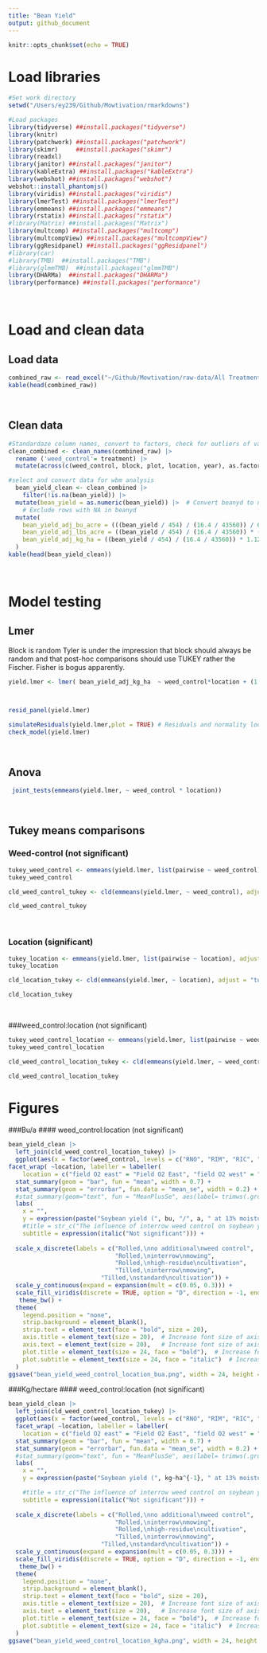 ```yaml
---
title: "Bean Yield"
output: github_document
---
```


```r
knitr::opts_chunk$set(echo = TRUE)
```

# Load libraries


```r
#Set work directory
setwd("/Users/ey239/Github/Mowtivation/rmarkdowns")

#Load packages 
library(tidyverse) ##install.packages("tidyverse")
library(knitr)
library(patchwork) ##install.packages("patchwork")
library(skimr)     ##install.packages("skimr")
library(readxl)
library(janitor) ##install.packages("janitor")
library(kableExtra) ##install.packages("kableExtra")
library(webshot) ##install.packages("webshot")
webshot::install_phantomjs()
library(viridis) ##install.packages("viridis")
library(lmerTest) ##install.packages("lmerTest")
library(emmeans) ##install.packages("emmeans")
library(rstatix) ##install.packages("rstatix")
#library(Matrix) ##install.packages("Matrix")
library(multcomp) ##install.packages("multcomp")
library(multcompView) ##install.packages("multcompView")
library(ggResidpanel) ##install.packages("ggResidpanel")
#library(car)
#library(TMB)  ##install.packages("TMB")
#library(glmmTMB)  ##install.packages("glmmTMB")
library(DHARMa)  ##install.packages("DHARMa")
library(performance) ##install.packages("performance")

```

<br>

# Load and clean data

 
## Load data
``` r
combined_raw <- read_excel("~/Github/Mowtivation/raw-data/All Treatments/combined_raw.xlsx")
kable(head(combined_raw))

```

<br>

## Clean data
```r


#Standardaze column names, convert to factors, check for outliers of variable**
clean_combined <- clean_names(combined_raw) |>  
  rename ('weed_control'= treatment) |> 
  mutate(across(c(weed_control, block, plot, location, year), as.factor)) 

#select and convert data for wbm analysis
  bean_yield_clean <- clean_combined |>  
    filter(!is.na(bean_yield)) |>
  mutate(bean_yield = as.numeric(bean_yield)) |>  # Convert beanyd to numeric
    # Exclude rows with NA in beanyd
  mutate(
    bean_yield_adj_bu_acre = (((bean_yield / 454) / (16.4 / 43560)) / 60) * ((100 - 0.00001) / (100 - 13)),
    bean_yield_adj_lbs_acre = ((bean_yield / 454) / (16.4 / 43560)) * ((100 - 0.00001) / (100 - 13)),
    bean_yield_adj_kg_ha = ((bean_yield / 454) / (16.4 / 43560)) * 1.12085 * ((100 - 0.00001) / (100 - 13))
  )
kable(head(bean_yield_clean)) 
```
<br>


# Model testing
## Lmer
Block is random
Tyler is under the impression that block should always be random and that post-hoc comparisons should use TUKEY rather the Fischer. Fisher is bogus apparently. 

```r
yield.lmer <- lmer( bean_yield_adj_kg_ha  ~ weed_control*location + (1|location:block) , data =  bean_yield_clean)



resid_panel(yield.lmer)

simulateResiduals(yield.lmer,plot = TRUE) # Residuals and normality look good
check_model(yield.lmer)
```


<br>

## Anova
```r
 joint_tests(emmeans(yield.lmer, ~ weed_control * location))
```



<br>

## Tukey means comparisons
### Weed-control (not significant)

```r
tukey_weed_control <- emmeans(yield.lmer, list(pairwise ~ weed_control), adjust = "tukey")
tukey_weed_control

cld_weed_control_tukey <- cld(emmeans(yield.lmer, ~ weed_control), adjust = "tukey", Letters = letters, sort = TRUE, reversed = TRUE)

cld_weed_control_tukey
```
<br>

### Location (significant)

```r
tukey_location <- emmeans(yield.lmer, list(pairwise ~ location), adjust = "tukey")
tukey_location

cld_location_tukey <- cld(emmeans(yield.lmer, ~ location), adjust = "tukey", Letters = letters, sort = TRUE, reversed = TRUE)

cld_location_tukey
```
<br>

###weed_control:location (not significant)

```r
tukey_weed_control_location <- emmeans(yield.lmer, list(pairwise ~ weed_control|location), adjust = "tukey")
tukey_weed_control_location

cld_weed_control_location_tukey <- cld(emmeans(yield.lmer, ~ weed_control|location), adjust = "tukey", Letters = letters, sort = TRUE, reversed = TRUE)

cld_weed_control_location_tukey
```

# Figures 
###Bu/a
#### weed_control:location (not significant)

```r
bean_yield_clean |> 
  left_join(cld_weed_control_location_tukey) |> 
  ggplot(aes(x = factor(weed_control, levels = c("RNO", "RIM", "RIC", "TIM", "TIC")), y = bean_yield_adj_bu_acre, fill = weed_control)) + 
facet_wrap( ~location, labeller = labeller(
    location = c("field O2 east" = "Field O2 East", "field O2 west" = "Field O2 West","field v" = "Field V" )))+
  stat_summary(geom = "bar", fun = "mean", width = 0.7) +
  stat_summary(geom = "errorbar", fun.data = "mean_se", width = 0.2) +
  #stat_summary(geom="text", fun = "MeanPlusSe", aes(label= trimws(.group)),size=6.5,vjust=-0.5) +
  labs(
    x = "",
    y = expression(paste("Soybean yield (", bu, "/", a, " at 13% moisture)")),
    #title = str_c("The influence of interrow weed control on soybean yield"),
    subtitle = expression(italic("Not significant"))) +
  
  scale_x_discrete(labels = c("Rolled,\nno additional\nweed control",
                              "Rolled,\ninterrow\nmowing",
                              "Rolled,\nhigh-residue\ncultivation",
                              "Tilled,\ninterrow\nmowing",
                          "Tilled,\nstandard\ncultivation")) +
  scale_y_continuous(expand = expansion(mult = c(0.05, 0.3))) +
  scale_fill_viridis(discrete = TRUE, option = "D", direction = -1, end = 0.9, begin = 0.1) +
   theme_bw() +
  theme(
    legend.position = "none",
    strip.background = element_blank(),
    strip.text = element_text(face = "bold", size = 20),
    axis.title = element_text(size = 20),  # Increase font size of axis titles
    axis.text = element_text(size = 20),   # Increase font size of axis labels
    plot.title = element_text(size = 24, face = "bold"),  # Increase font size of title
    plot.subtitle = element_text(size = 24, face = "italic")  # Increase font size of subtitle
  )
ggsave("bean_yield_weed_control_location_bua.png", width = 24, height = 8, dpi = 300)
```



###Kg/hectare
#### weed_control:location (not significant)

```r
bean_yield_clean |> 
  left_join(cld_weed_control_location_tukey) |> 
  ggplot(aes(x = factor(weed_control, levels = c("RNO", "RIM", "RIC", "TIM", "TIC")), y =  bean_yield_adj_kg_ha, fill = weed_control)) +
  facet_wrap( ~location, labeller = labeller(
    location = c("field O2 east" = "Field O2 East", "field O2 west" = "Field O2 West","field v" = "Field V" )))+
  stat_summary(geom = "bar", fun = "mean", width = 0.7) +
  stat_summary(geom = "errorbar", fun.data = "mean_se", width = 0.2) +
  #stat_summary(geom="text", fun = "MeanPlusSe", aes(label= trimws(.group)),size=6.5,vjust=-0.5) +
  labs(
    x = "",
    y = expression(paste("Soybean yield (", kg~ha^{-1}, " at 13% moisture)")),

    #title = str_c("The influence of interrow weed control on soybean yield"),
    subtitle = expression(italic("Not significant"))) +
  
  scale_x_discrete(labels = c("Rolled,\nno additional\nweed control",
                              "Rolled,\ninterrow\nmowing",
                              "Rolled,\nhigh-residue\ncultivation",
                              "Tilled,\ninterrow\nmowing",
                          "Tilled,\nstandard\ncultivation")) +
  scale_y_continuous(expand = expansion(mult = c(0.05, 0.3))) +
  scale_fill_viridis(discrete = TRUE, option = "D", direction = -1, end = 0.9, begin = 0.1) +
   theme_bw() +
  theme(
    legend.position = "none",
    strip.background = element_blank(),
    strip.text = element_text(face = "bold", size = 20),
    axis.title = element_text(size = 20),  # Increase font size of axis titles
    axis.text = element_text(size = 20),   # Increase font size of axis labels
    plot.title = element_text(size = 24, face = "bold"),  # Increase font size of title
    plot.subtitle = element_text(size = 24, face = "italic")  # Increase font size of subtitle
  )
ggsave("bean_yield_weed_control_location_kgha.png", width = 24, height = 8, dpi = 300)
```